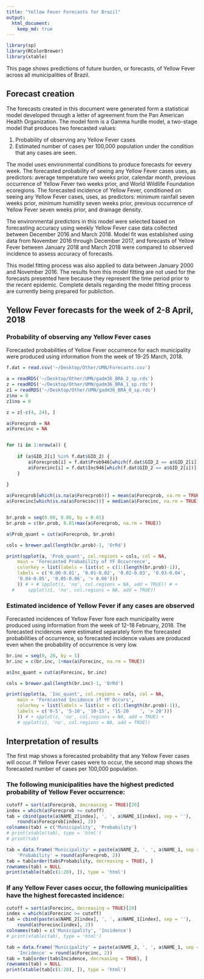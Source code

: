 ```yaml
---
title: "Yellow Fever Forecasts for Brazil"
output: 
  html_document:
    keep_md: true
---
```



```r
library(sp)
library(RColorBrewer)
library(xtable)
```

This page shows predictions of future burden, or forecasts, of Yellow Fever across all municipalities of Brazil. 

## Forecast creation

The forecasts created in this document were generated form a statistical model developed through a letter of agreement from the Pan American Health Organization. The model form is a Gamma hurdle model, a two-stage model that produces two forecasted values:

  1. Probability of observing any Yellow Fever cases
  2. Estimated number of cases per 100,000 population under the condition that any cases are seen. 
  
The model uses environmental conditions to produce forecasts for eevery week. The forecasted probability of seeing any Yellow Fever cases uses, as predictors: average temperature two weeks prior, calendar month, previous occurrence of Yellow Fever two weeks prior, and World Wildlife Foundation ecoregions. The forecasted incidence of Yellow Fever, conditioned on seeing any Yellow Fever cases, uses, as predictors: minimum rainfall seven weeks prior, minimum humidity seven weeks prior, previous occurrence of Yellow Fever seven weeks prior, and drainage density. 

The environmental predictors in this model were selected based on forecasting accuracy using weekly Yellow Fever case data collected between December 2016 and March 2018. Model fit was established using data from November 2016 through December 2017, and forecasts of Yellow Fever between January 2018 and March 2018 were compared to observed incidence to assess accuracy of forecasts. 

This model fitting process was also applied to data between January 2000 and November 2016. The results from this model fitting are not used for the forecasts presented here because they represent the time period prior to the recent epidemic. Complete details regarding the model fitting process are currently being prepared for publiction. 

## Yellow Fever forecasts for the week of 2-8 April, 2018

### Probability of observing any Yellow Fever cases

Forecasted probabilities of Yellow Fever occurrence for each municipality were produced using information from the week of 19-25 March, 2018.

```r

f.dat = read.csv('~/Desktop/Other/UMN/Forecasts.csv')

a = readRDS('~/Desktop/Other/UMN/gadm36_BRA_2_sp.rds')
z = readRDS('~/Desktop/Other/UMN/gadm36_BRA_1_sp.rds')
z1 = readRDS('~/Desktop/Other/UMN/gadm36_BRA_0_sp.rds')
z$no = 0
z1$no = 0

z = z[-c(4, 24), ]

a$Forecprob = NA
a$Forecinc = NA


for (i in 1:nrow(a)) {
	
	if (a$GID_2[i] %in% f.dat$GID_2) {
		a$Forecprob[i] = f.dat$Prob946[which(f.dat$GID_2 == a$GID_2[i])]
		a$Forecinc[i] = f.dat$Inc946[which(f.dat$GID_2 == a$GID_2[i])]
	}
	
}

a$Forecprob[which(is.na(a$Forecprob))] = mean(a$Forecprob, na.rm = TRUE)
a$Forecinc[which(is.na(a$Forecinc))] = median(a$Forecinc, na.rm = TRUE)


br.prob = seq(0.00, 0.06, by = 0.01)
br.prob = c(br.prob, 0.01+max(a$Forecprob, na.rm = TRUE))

a$Prob_quant = cut(a$Forecprob, br.prob)

cols = brewer.pal(length(br.prob)-1, 'OrRd')

print(spplot(a, 'Prob_quant', col.regions = cols, col = NA, 
	main = 'Forecasted Probability of YF Occurrence', 
	colorkey = list(labels = list(at = c(1:(length(br.prob)-1)), 
	labels = c('0.00-0.01', '0.01-0.02', '0.02-0.03', '0.03-0.04', 
	'0.04-0.05', '0.05-0.06', '> 0.06')))
	)) # + # spplot(z, 'no', col.regions = NA, add = TRUE)) # + 
  # 	spplot(z1, 'no', col.regions = NA, add = TRUE))

```

### Estimated incidence of Yellow Fever if any cases are observed

Forecasted incidences of Yellow Fever fore each municipality were produced using information from the week of 12-18 February, 2018. The forecasted incidences were estimated separately form the forecasted probabilities of occurrence, so forecasted incidence values are produced even when the probability of occurrence is very low. 

```r
br.inc = seq(0, 20, by = 5)
br.inc = c(br.inc, 1+max(a$Forecinc, na.rm = TRUE))

a$Inc_quant = cut(a$Forecinc, br.inc)

cols = brewer.pal(length(br.inc)-1, 'OrRd')

print(spplot(a, 'Inc_quant', col.regions = cols, col = NA, 
	main = 'Forecasted Incidence if YF Occurs', 
	colorkey = list(labels = list(at = c(1:(length(br.prob)-1)), 
	labels = c('0-5', '5-10', '10-15', '15-20    ', '> 20')))
	)) # + spplot(z, 'no', col.regions = NA, add = TRUE) + 
	# spplot(z1, 'no', col.regions = NA, add = TRUE))
```

## Interpretation of results

The first map shows a forecasted probability that any Yellow Fever cases will occur. If Yellow Fever cases were to occur, the second map shows the forecasted number of cases per 100,000 population. 

### The following municipalities have the highest predicted probability of Yellow Fever occurrence:

```r
cutoff = sort(a$Forecprob, decreasing = TRUE)[20]
index = which(a$Forecprob >= cutoff)
tab = cbind(paste(a$NAME_2[index], ', ', a$NAME_1[index], sep = ''), 
    round(a$Forecprob[index], 2))
colnames(tab) = c('Municipality', 'Probability')
# print(xtable(tab), type = 'html') 
# print(tab)

tab = data.frame('Municipality' = paste(a$NAME_2, ', ', a$NAME_1, sep = ''), 
    'Probability' = round(a$Forecprob, 2))
tab = tab[order(tab$Probability, decreasing = TRUE), ]
rownames(tab) = NULL
print(xtable(tab[c(1:20), ]), type = 'html')

```

### If any Yellow Fever cases occur, the following municipalities have the highest forecasted incidence:

```r
cutoff = sort(a$Forecinc, decreasing = TRUE)[20]
index = which(a$Forecinc >= cutoff)
tab = cbind(paste(a$NAME_2[index], ', ', a$NAME_1[index], sep = ''), 
    round(a$Forecinc[index], 2))
colnames(tab) = c('Municipality', 'Incidence')
# print(xtable(tab), type = 'html')

tab = data.frame('Municipality' = paste(a$NAME_2, ', ', a$NAME_1, sep = ''), 
    'Incidence' = round(a$Forecinc, 2))
tab = tab[order(tab$Incidence, decreasing = TRUE), ]
rownames(tab) = NULL
print(xtable(tab[c(1:20), ]), type = 'html')
```




